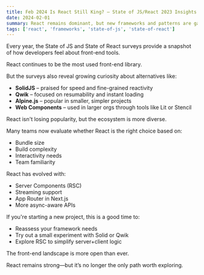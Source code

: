 ```yaml
---
title: Feb 2024 Is React Still King? – State of JS/React 2023 Insights
date: 2024-02-01
summary: React remains dominant, but new frameworks and patterns are gaining attention. What should you focus on next?
tags: ['react', 'frameworks', 'state-of-js', 'state-of-react']
---
```


Every year, the State of JS and State of React surveys provide a snapshot of how developers feel about front-end tools.

React continues to be the most used front-end library.

But the surveys also reveal growing curiosity about alternatives like:

- **SolidJS** – praised for speed and fine-grained reactivity
- **Qwik** – focused on resumability and instant loading
- **Alpine.js** – popular in smaller, simpler projects
- **Web Components** – used in larger orgs through tools like Lit or Stencil

React isn't losing popularity, but the ecosystem is more diverse.

Many teams now evaluate whether React is the right choice based on:

- Bundle size
- Build complexity
- Interactivity needs
- Team familiarity

React has evolved with:

- Server Components (RSC)
- Streaming support
- App Router in Next.js
- More async-aware APIs

If you're starting a new project, this is a good time to:

- Reassess your framework needs
- Try out a small experiment with Solid or Qwik
- Explore RSC to simplify server+client logic

The front-end landscape is more open than ever.

React remains strong—but it’s no longer the only path worth exploring.
